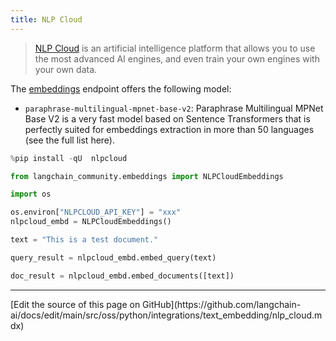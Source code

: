 ```yaml
---
title: NLP Cloud
---
```


>[NLP Cloud](https://docs.nlpcloud.com/#introduction) is an artificial intelligence platform that allows you to use the most advanced AI engines, and even train your own engines with your own data.

The [embeddings](https://docs.nlpcloud.com/#embeddings) endpoint offers the following model:

* `paraphrase-multilingual-mpnet-base-v2`: Paraphrase Multilingual MPNet Base V2 is a very fast model based on Sentence Transformers that is perfectly suited for embeddings extraction in more than 50 languages (see the full list here).

```python
%pip install -qU  nlpcloud
```

```python
from langchain_community.embeddings import NLPCloudEmbeddings
```

```python
import os

os.environ["NLPCLOUD_API_KEY"] = "xxx"
nlpcloud_embd = NLPCloudEmbeddings()
```

```python
text = "This is a test document."
```

```python
query_result = nlpcloud_embd.embed_query(text)
```

```python
doc_result = nlpcloud_embd.embed_documents([text])
```

---

<Callout icon="pen-to-square" iconType="regular">
  [Edit the source of this page on GitHub](https://github.com/langchain-ai/docs/edit/main/src/oss/python/integrations/text_embedding/nlp_cloud.mdx)
</Callout>
